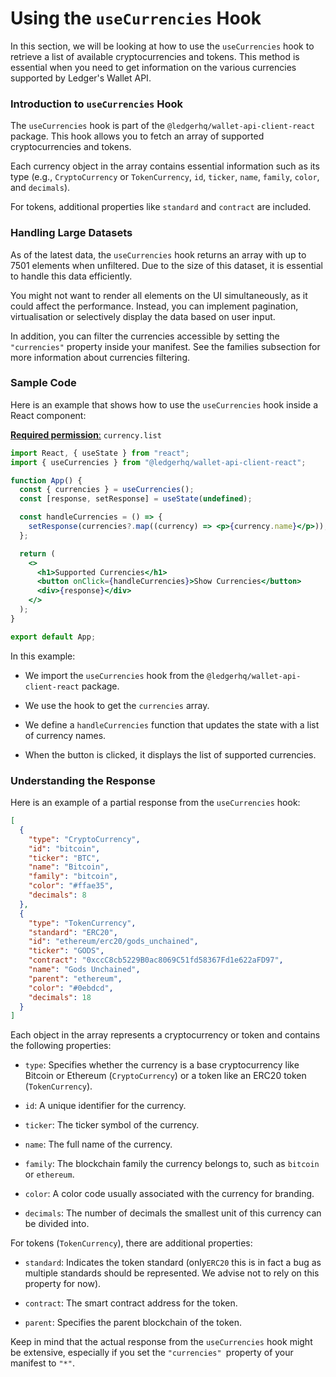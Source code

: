 # Using the `useCurrencies` Hook

In this section, we will be looking at how to use the `useCurrencies` hook to retrieve a list of available cryptocurrencies and tokens. This method is essential when you need to get information on the various currencies supported by Ledger's Wallet API.

### Introduction to `useCurrencies` Hook

The `useCurrencies` hook is part of the `@ledgerhq/wallet-api-client-react` package. This hook allows you to fetch an array of supported cryptocurrencies and tokens.

Each currency object in the array contains essential information such as its type (e.g., `CryptoCurrency` or `TokenCurrency`, `id`, `ticker`, `name`, `family`, `color`, and `decimals`).

For tokens, additional properties like `standard` and `contract` are included.

### Handling Large Datasets

As of the latest data, the `useCurrencies` hook returns an array with up to 7501 elements when unfiltered. Due to the size of this dataset, it is essential to handle this data efficiently.

You might not want to render all elements on the UI simultaneously, as it could affect the performance. Instead, you can implement pagination, virtualisation or selectively display the data based on user input.

In addition, you can filter the currencies accessible by setting the `"currencies"` property inside your manifest. See the families subsection for more information about currencies filtering.

### Sample Code

Here is an example that shows how to use the `useCurrencies` hook inside a React component:

[**Required permission**:](https://developers.ledger.com/docs/discover/wallet-api/appendix/manifest#permissions)
 `currency.list`

```jsx
import React, { useState } from "react";
import { useCurrencies } from "@ledgerhq/wallet-api-client-react";

function App() {
  const { currencies } = useCurrencies();
  const [response, setResponse] = useState(undefined);

  const handleCurrencies = () => {
    setResponse(currencies?.map((currency) => <p>{currency.name}</p>));
  };

  return (
    <>
      <h1>Supported Currencies</h1>
      <button onClick={handleCurrencies}>Show Currencies</button>
      <div>{response}</div>
    </>
  );
}

export default App;
```

In this example:

- We import the `useCurrencies` hook from the `@ledgerhq/wallet-api-client-react` package.

- We use the hook to get the `currencies` array.

- We define a `handleCurrencies` function that updates the state with a list of currency names.

- When the button is clicked, it displays the list of supported currencies.

### Understanding the Response

Here is an example of a partial response from the `useCurrencies` hook:

```json
[
  {
    "type": "CryptoCurrency",
    "id": "bitcoin",
    "ticker": "BTC",
    "name": "Bitcoin",
    "family": "bitcoin",
    "color": "#ffae35",
    "decimals": 8
  },
  {
    "type": "TokenCurrency",
    "standard": "ERC20",
    "id": "ethereum/erc20/gods_unchained",
    "ticker": "GODS",
    "contract": "0xccC8cb5229B0ac8069C51fd58367Fd1e622aFD97",
    "name": "Gods Unchained",
    "parent": "ethereum",
    "color": "#0ebdcd",
    "decimals": 18
  }
]
```

Each object in the array represents a cryptocurrency or token and contains the following properties:

- `type`: Specifies whether the currency is a base cryptocurrency like Bitcoin or Ethereum (`CryptoCurrency`) or a token like an ERC20 token (`TokenCurrency`).

- `id`: A unique identifier for the currency.

- `ticker`: The ticker symbol of the currency.

- `name`: The full name of the currency.

- `family`: The blockchain family the currency belongs to, such as `bitcoin` or `ethereum`.

- `color`: A color code usually associated with the currency for branding.

- `decimals`: The number of decimals the smallest unit of this currency can be divided into.

For tokens (`TokenCurrency`), there are additional properties:

- `standard`: Indicates the token standard (only`ERC20` this is in fact a bug as multiple standards should be represented. We advise not to rely on this property for now).

- `contract`: The smart contract address for the token.

- `parent`: Specifies the parent blockchain of the token.

Keep in mind that the actual response from the `useCurrencies` hook might be extensive, especially if you set the `"currencies" `property of your manifest to `"*"`.

